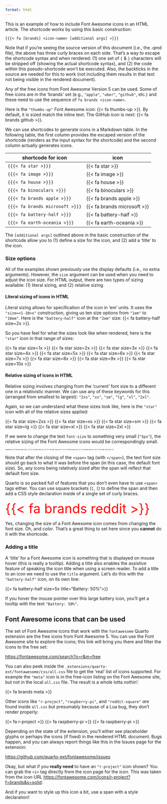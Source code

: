 ```yaml
---
format: html
---
```


This is an example of how to include Font Awesome icons in an HTML article. The shortcode works by using this basic construction:

`{{{< fa [brands] <icon-name> [additional args] >}}}`

Note that if you're seeing the source version of this document (i.e., the .qmd file), the above has three curly braces on each side. That's a way to escape the shortcode syntax and when rendered: (1) one set of `{` & `}` characters will be stripped off (showing the actual shortcode syntax), and (2) the code within this pseudo-shortcode won't be executed. Also, the backticks in the source are needed for this to work (not including them results in that text not being visible in the rendered document).

Any of the free icons from Font Awesome Version 5 can be used. Some of free icons are in the 'brands' set (e.g., `"apple"`, `"uber"`, `"github"`, etc.) and these need to use the sequence of `fa brands <icon-name>`.

Here is the `"thumbs-up"` Font Awesome icon: {{< fa thumbs-up >}}. By default, it is sized match the inline text. The GitHub icon is next: {{< fa brands github >}}.

We can use shortcodes to generate icons in a Markdown table. In the following table, the first column provides the escaped version of the shortcode (renders as the input syntax for the shortcode) and the second column actually generates icons.

| shortcode for icon              | icon                        |
| ------------------------------- | --------------------------- |
| `{{{< fa star >}}}`             | {{< fa star >}}             |
| `{{{< fa image >}}}`            | {{< fa image >}}            |
| `{{{< fa house >}}}`            | {{< fa house >}}            |
| `{{{< fa binoculars >}}}`       | {{< fa binoculars >}}       |
| `{{{< fa brands apple >}}}`     | {{< fa brands apple >}}     |
| `{{{< fa brands microsoft >}}}` | {{< fa brands microsoft >}} |
| `{{{< fa battery-half >}}}`     | {{< fa battery-half >}}     |
| `{{{< fa earth-oceania >}}}`    | {{< fa earth-oceania >}}    |


The `[additional args]` outlined above in the basic construction of the shortcode allow you to (1) define a size for the icon, and (2) add a 'title' to the icon.

### Size options

All of the examples shown previously use the display defaults (i.e., no extra arguments). However, the `size` argument can be used when you need to adjust the icon size. For HTML output, there are two types of sizing available: (1) literal sizing, and (2) relative sizing.

#### Literal sizing of icons in HTML

Literal sizing allows for specification of the icon in 'em' units. It uses the `"size=<1-10>x"` construction, giving us ten size options from `"1em"` to `"10em"`. Here is the `"battery-half"` icon at the `"2em"` size: {{< fa battery-half size=2x >}}.

So you have feel for what the sizes look like when rendered, here is the `"star"` icon in that range of sizes:

{{< fa star size=1x >}} {{< fa star size=2x >}} {{< fa star size=3x >}} {{< fa star size=4x >}} {{< fa star size=5x >}} {{< fa star size=6x >}} {{< fa star size=7x >}} {{< fa star size=8x >}} {{< fa star size=9x >}} {{< fa star size=10x >}}

#### Relative sizing of icons in HTML

Relative sizing involves changing from the 'current' font size to a different one in a relativistic manner. We can use any of these keywords for this (arranged from smallest to largest): `"2xs"`, `"xs"`, `"sm"`, `"lg"`, `"xl"`, `"2xl"`.

Again, so we can understand what these sizes look like, here is the `"star"` icon with all of the relative sizes applied:

{{< fa star size=2xs >}} {{< fa star size=xs >}} {{< fa star size=sm >}} {{< fa star size=lg >}} {{< fa star size=xl >}} {{< fa star size=2xl >}}

If we were to change the text `font-size` to something very small (`"5px"`), the relative sizing of the Font Awesome icons would be correspondingly small.

<span style='font-size: 5px'>small text {{< fa star size=2xs >}} {{< fa star size=xs >}} {{< fa star size=sm >}} {{< fa star size=lg >}} {{< fa star size=xl >}} {{< fa star size=2xl >}}</span>

Note that after the closing of the `<span>` tag (with `</span>`), the text font size should go back to what it was before the span (in this case, the default font size). So, any icons being relatively sized after the span will reflect that default font size.

Quarto is so packed full of features that you don't even have to use `<span>` tags either. You can use square brackets (`[`, `]`) to define the span and then add a CSS style declaration inside of a single set of curly braces.

[{{< fa brands reddit >}}]{style="color: red; font-size: 3em;"}

Yes, changing the size of a Font Awesome icon comes from changing the font size. Oh, and *color*. That's a great thing to set here since you **cannot** do it with the shortcode.

### Adding a title

A 'title' for a Font Awesome icon is something that is displayed on mouse hover (this is really a tooltip). Adding a title also enables the assistive feature of speaking the icon title when using a screen reader. To add a title to an icon we need to use the `title` argument. Let's do this with the `"battery-half"` icon, on its own line:

{{< fa battery-half size=5x title="Battery: 50%">}}

If you hover the mouse pointer over this large battery icon, you'll get a tooltip with the text `"Battery: 50%"`.

## Font Awesome icons that can be used

The set of Font Awesome icons that work with the `fontawesome` Quarto extension are the free icons from Font Awesome 5. You can use the Font Awesome site to explore the icons; this link will bring you there and filter the icons to the free set:

<https://fontawesome.com/search?o=r&m=free>

You can also peek inside the `_extensions/quarto-ext/fontawesome/css/all.css` file to get the 'real' list of icons supported. For example the `"meta"` icon is in the free-icon listing on the Font Awesome site, but not in the local `all.css` file. The result is a whole lotta nothin':

{{< fa brands meta >}}

Other icons like `"r-project"`, `"raspberry-pi"`, and `"reddit-square"` *are* found inside `all.css` but presumably because of a Lua bug, they don't render properly:

{{< fa r-project >}} {{< fa raspberry-pi >}} {{< fa raspberry-pi >}}

Depending on the state of the extension, you'll either see placeholder glyphs or perhaps the icons (if fixed) in the rendered HTML document. Bugs happen, and you can always report things like this in the Issues page for the extension:

<https://github.com/quarto-ext/fontawesome/issues>

Okay, but what if you **really need** to have an `"r-project"` icon shown? You can grab the `<i>` tag directly from the icon page for the icon. This was taken from the icon URL <https://fontawesome.com/icons/r-project?f=brands&s=solid>:

<i class="fa-brands fa-r-project"></i>

And if you want to style up this icon a bit, use a span with a style declaration!

[<i class="fa-brands fa-r-project"></i>]{style="color: red; font-size: 3em; opacity: 0.75; text-shadow: 1px 1px 2px blue;"}
